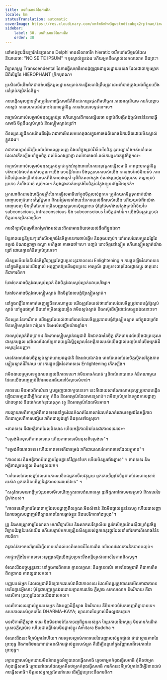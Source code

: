 ```yaml
---
title: បទពិសោធន៍នៃការពិត
locale: km
statusTranslation: automatic
coverImage: https://res.cloudinary.com/xmfm6mhw3gwctndtcubgx2rptnae/image/upload/v1740337243/small_cover_educacion_fundamental_a051170f1c.webp
sidebar:
    label: 30. បទពិសោធន៍នៃការពិត
    order: 30
---
```

នៅមាត់ទ្វារដ៏ឧឡារិកនៃប្រាសាទ Delphi មានសិលាចារឹក hieratic ចារឹកនៅលើថ្មរស់ដែលនិយាយថា: "NO SE TE IPSUM" ។ ចូរស្គាល់ខ្លួនឯង ហើយអ្នកនឹងស្គាល់សកលលោក និងព្រះ។

វិទ្យាសាស្រ្ត Transcendental នៃការធ្វើសមាធិមានដុំថ្មជ្រុងជាមូលដ្ឋានរបស់វា ដែលជាពាក្យស្លោកដ៏ពិសិដ្ឋនៃ HIEROPHANT ក្រិកបុរាណ។

ប្រសិនបើយើងពិតជាចង់បង្កើតមូលដ្ឋានសម្រាប់ការធ្វើសមាធិត្រឹមត្រូវ នោះចាំបាច់ត្រូវយល់ពីខ្លួនយើងនៅគ្រប់កម្រិតនៃចិត្ត។

ការបង្កើតមូលដ្ឋានត្រឹមត្រូវនៃការធ្វើសមាធិគឺពិតជាការរួចផុតពីមហិច្ឆតា ភាពអាត្មានិយម ការភ័យខ្លាច ការស្អប់ ការលោភលន់ចំពោះអំណាចផ្លូវចិត្ត ការចង់បានលទ្ធផល។ល។

វាច្បាស់ណាស់សម្រាប់មនុស្សគ្រប់រូប ហើយហួសពីការសង្ស័យថា បន្ទាប់ពីបង្កើតដុំថ្មសំខាន់នៃការធ្វើសមាធិ ចិត្តនឹងស្ងប់ស្ងាត់ និងស្ងៀមស្ងាត់ជ្រៅ។

ពីទស្សនៈឡូជីខលយ៉ាងតឹងរ៉ឹង វាជាការមិនសមហេតុផលក្នុងការចង់ពិសោធន៍ការពិតដោយមិនស្គាល់ខ្លួនឯង។

វាជាការបន្ទាន់ដើម្បីយល់យ៉ាងពេញលេញ និងនៅក្នុងគ្រប់វិស័យនៃចិត្ត នូវបញ្ហាទាំងអស់នៅពេលដែលវាកើតឡើងនៅក្នុងចិត្ត រាល់បំណងប្រាថ្នា រាល់ការចងចាំ រាល់ការខ្វះខាតផ្លូវចិត្ត។ល។

វាច្បាស់ណាស់សម្រាប់មនុស្សគ្រប់គ្នាថាក្នុងអំឡុងពេលនៃការអនុវត្តការធ្វើសមាធិ ភាពខ្វះខាតផ្លូវចិត្តទាំងអស់ដែលកំណត់លក្ខណៈយើង សេចក្តីអំណរ និងទុក្ខសោករបស់យើង ការចងចាំរាប់មិនអស់ ភាពរំជើបរំជួលជាច្រើនដែលមកពីពិភពខាងក្រៅ ឬពីពិភពខាងក្នុង បំណងប្រាថ្នាគ្រប់ប្រភេទ តណ្ហាគ្រប់ប្រភេទ កំហឹងចាស់ ស្អប់។ល។ កំពុងឆ្លងកាត់អេក្រង់នៃចិត្តនៅក្នុងក្បួនដង្ហែដ៏អាក្រក់។

អ្នកណាពិតជាចង់បង្កើតថ្មគ្រឹះនៃការធ្វើសមាធិនៅក្នុងចិត្តរបស់ពួកគេ ត្រូវតែយកចិត្តទុកដាក់យ៉ាងពេញលេញចំពោះតម្លៃវិជ្ជមាន និងអវិជ្ជមានទាំងនេះនៃការយល់ដឹងរបស់យើង ហើយយល់ពីវាយ៉ាងពេញលេញ មិនត្រឹមតែនៅកម្រិតបញ្ញាសុទ្ធសាធប៉ុណ្ណោះទេ ប៉ុន្តែថែមទាំងនៅក្នុងគ្រប់វិស័យនៃ subconscious, infraconscious និង subconscious នៃចិត្តផងដែរ។ យើងមិនត្រូវភ្លេចថាចិត្តមានកម្រិតជាច្រើន។

ការសិក្សាស៊ីជម្រៅនៃតម្លៃទាំងអស់នេះពិតជាមានន័យថាយល់ដឹងពីខ្លួនឯង។

ខ្សែភាពយន្តនីមួយៗនៅលើអេក្រង់នៃចិត្តមានការចាប់ផ្តើម និងចុងបញ្ចប់។ នៅពេលដែលក្បួនដង្ហែនៃទម្រង់ បំណងប្រាថ្នា តណ្ហា មហិច្ឆតា ការចងចាំ។ល។ បញ្ចប់ នោះចិត្តនៅស្ងៀម ហើយស្ងៀមស្ងាត់យ៉ាងជ្រៅ ដោយគ្មានគំនិតគ្រប់ប្រភេទ។

សិស្សសម័យទំនើបនៃចិត្តវិទ្យាត្រូវតែជួបប្រទះនូវភាពទទេរ Enlightening ។ ការផ្ទុះឡើងនៃភាពទទេនៅក្នុងចិត្តរបស់យើងផ្ទាល់ អនុញ្ញាតឱ្យយើងជួបប្រទះ អារម្មណ៍ ជួបប្រទះធាតុដែលផ្លាស់ប្តូរ ធាតុនោះគឺជាការពិត។

បែងចែករវាងចិត្តដែលស្ងប់ស្ងាត់ និងចិត្តដែលស្ងប់ស្ងាត់ដោយហិង្សា។

បែងចែករវាងចិត្តដែលស្ងៀមស្ងាត់ និងចិត្តដែលបង្ខំឱ្យស្ងៀមស្ងាត់។

នៅក្នុងពន្លឺនៃការកាត់ចេញឡូជីខលណាមួយ យើងត្រូវតែយល់ថានៅពេលដែលចិត្តត្រូវបានបង្ខំឱ្យស្ងប់ស្ងាត់ នៅក្នុងជម្រៅ និងនៅកម្រិតផ្សេងទៀត វាមិនស្ងប់ស្ងាត់ និងតស៊ូដើម្បីដោះលែងខ្លួនឯងនោះទេ។

ពីទស្សនៈនៃការវិភាគ យើងត្រូវតែយល់ថានៅពេលដែលចិត្តត្រូវបានបង្ខំឱ្យស្ងៀមស្ងាត់ នៅក្នុងជម្រៅវាមិនស្ងៀមស្ងាត់ទេ វាស្រែក និងអស់សង្ឃឹមយ៉ាងខ្លាំង។

ភាពស្ងប់ស្ងាត់ពិតប្រាកដ និងភាពស្ងៀមស្ងាត់ធម្មជាតិ និងឯកឯងនៃចិត្ត កើតមានដល់យើងជាព្រះគុណ ជាសុភមង្គល នៅពេលដែលខ្សែភាពយន្តដ៏ស្និទ្ធស្នាលនៃអត្ថិភាពរបស់យើងផ្ទាល់បញ្ចប់នៅលើអេក្រង់ដ៏អស្ចារ្យនៃបញ្ញា។

មានតែពេលដែលចិត្តស្ងប់ស្ងាត់ដោយធម្មជាតិ និងដោយឯកឯង មានតែពេលដែលចិត្តស្ថិតនៅក្នុងភាពស្ងៀមស្ងាត់ដ៏រីករាយ នោះការផ្ទុះឡើងនៃភាពទទេរ Enlightening កើតឡើង។

វាមិនងាយស្រួលទេក្នុងការពន្យល់ពីភាពទទេរ។ វាមិនអាចកំណត់ ឬពិពណ៌នាបានទេ គំនិតណាមួយដែលយើងបញ្ចេញអំពីវាអាចបរាជ័យនៅចំណុចសំខាន់។

ភាពទទេរ មិនអាចពិពណ៌នា ឬបង្ហាញជាពាក្យបានទេ។ នេះគឺដោយសារតែភាសាមនុស្សត្រូវបានបង្កើតឡើងជាចម្បងដើម្បីកំណត់វត្ថុ គំនិត និងអារម្មណ៍ដែលមានស្រាប់។ វាមិនគ្រប់គ្រាន់ទេក្នុងការបង្ហាញយ៉ាងច្បាស់ និងជាក់លាក់នូវបាតុភូត វត្ថុ និងអារម្មណ៍ដែលមិនមាន។

ការព្យាយាមពិភាក្សាអំពីភាពទទេរនៅក្នុងដែនកំណត់នៃភាសាដែលកំណត់ដោយទម្រង់នៃអត្ថិភាព ពិតជាហួសពីការសង្ស័យ វាពិតជាល្ងង់ខ្លៅ និងខុសទាំងស្រុង។

«ភាពទទេរ គឺជាអត្ថិភាពដែលមិនមាន ហើយអត្ថិភាពមិនមែនជាភាពទទេរទេ»។

"ទម្រង់មិនខុសពីភាពទទេរទេ ហើយភាពទទេរមិនខុសពីទម្រង់ទេ"។

"ទម្រង់គឺជាភាពទទេរ ហើយភាពទទេរគឺជាទម្រង់ វាគឺដោយសារតែភាពទទេរដែលវត្ថុមាន"។

"ភាពទទេរ និងអត្ថិភាពបំពេញបន្ថែមគ្នាទៅវិញទៅមក ហើយមិនប្រឆាំងគ្នាទេ" ។ ភាពទទេរ និងអត្ថិភាពរួមបញ្ចូល និងទទួលយក។

"នៅពេលដែលសត្វដែលមានភាពរសើបធម្មតាមើលវត្ថុមួយ ពួកគេឃើញតែទិដ្ឋភាពដែលមានស្រាប់របស់វា ពួកគេមិនឃើញទិដ្ឋភាពទទេររបស់វាទេ" ។

"សត្វដែលមានពន្លឺគ្រប់រូបអាចមើលឃើញក្នុងពេលដំណាលគ្នា នូវទិដ្ឋភាពដែលមានស្រាប់ និងទទេរនៃអ្វីទាំងអស់។

"ភាពទទេរគឺគ្រាន់តែជាពាក្យដែលបង្ហាញពីលក្ខណៈមិនសំខាន់ និងមិនផ្ទាល់ខ្លួននៃសត្វ ហើយជាសញ្ញានៃការចង្អុលបង្ហាញអំពីស្ថានភាពនៃការផ្ដាច់ខ្លួន និងសេរីភាពទាំងស្រុង"។

គ្រូ និងសាស្ត្រាចារ្យនៃសាលា មហាវិទ្យាល័យ និងសាកលវិទ្យាល័យ គួរតែសិក្សាយ៉ាងស៊ីជម្រៅនូវចិត្តវិទ្យាបដិវត្តន៍របស់យើង ហើយបន្ទាប់មកបង្រៀនសិស្សរបស់ពួកគេនូវផ្លូវដែលនាំទៅរកការពិសោធន៍នៃការពិត។

វាគ្រាន់តែអាចទៅរួចដើម្បីឈានទៅដល់បទពិសោធន៍នៃការពិត នៅពេលដែលការគិតបានបញ្ចប់។

ការផ្ទុះឡើងនៃភាពទទេរ អនុញ្ញាតឱ្យយើងជួបប្រទះនឹងពន្លឺច្បាស់លាស់នៃភាពពិតសុទ្ធ។

ចំណេះដឹងបច្ចុប្បន្ននោះ នៅក្នុងការពិតទទេ គ្មានលក្ខណៈ និងគ្មានពណ៌ ទទេរនៃធម្មជាតិ គឺជាការពិតពិតប្រាកដ ភាពល្អជាសកល។

បញ្ញារបស់អ្នក ដែលធម្មជាតិពិតប្រាកដរបស់វាគឺជាភាពទទេរ ដែលមិនគួរត្រូវបានគេមើលថាជាភាពទទេរនៃគ្មានអ្វីសោះ ប៉ុន្តែជាបញ្ញាខ្លួនឯងដោយគ្មានការរារាំង ភ្លឺស្វាង សកលលោក និងរីករាយ គឺជាមនសិការ ព្រះពុទ្ធដែលចេះដឹងជាសកល។

មនសិការទទេរផ្ទាល់ខ្លួនរបស់អ្នក និងបញ្ញាដ៏ភ្លឺស្វាង និងរីករាយ គឺមិនអាចបំបែកចេញពីគ្នាបានទេ។ សហភាពរបស់ពួកគេនៃ DHARMA-KAYA; ស្ថានភាពនៃត្រាស់ដឹងល្អឥតខ្ចោះ។

មនសិការដ៏ភ្លឺស្វាង ទទេរ និងមិនអាចបំបែកចេញពីខ្លួនរបស់អ្នក នៃរូបកាយដ៏អស្ចារ្យ មិនមានកំណើត ឬសេចក្តីស្លាប់ទេ ហើយជាពន្លឺដែលមិនផ្លាស់ប្តូរ Amitara Buddha ។

ចំណេះដឹងនេះគឺគ្រប់គ្រាន់ហើយ។ ការទទួលស្គាល់ភាពទទេរនៃបញ្ញារបស់អ្នកផ្ទាល់ ថាជាស្ថានភាពនៃព្រះពុទ្ធ និងការពិចារណាវាជាមនសិការផ្ទាល់ខ្លួនរបស់អ្នក គឺដើម្បីបន្តនៅក្នុងវិញ្ញាណដ៏ទេវភាពនៃព្រះពុទ្ធ។

រក្សាបញ្ញារបស់អ្នកដោយមិនរំខានក្នុងអំឡុងពេលធ្វើសមាធិ ភ្លេចថាអ្នកកំពុងធ្វើសមាធិ កុំគិតថាអ្នកកំពុងធ្វើសមាធិ ព្រោះនៅពេលដែលអ្នកគិតថាអ្នកកំពុងធ្វើសមាធិ ការគិតនេះគឺគ្រប់គ្រាន់ដើម្បីរំខានដល់ការធ្វើសមាធិ។ ចិត្តរបស់អ្នកត្រូវតែនៅទទេរ ដើម្បីជួបប្រទះនឹងការពិត។

